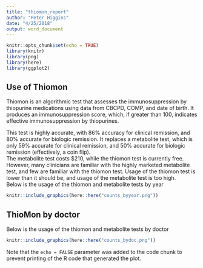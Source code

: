 ```yaml
---
title: "thiomon_report"
author: "Peter Higgins"
date: "4/25/2018"
output: word_document
---
```




```r
knitr::opts_chunk$set(echo = TRUE)
library(knitr)
library(png)
library(here)
library(ggplot2)
```

## Use of Thiomon

Thiomon is an algorithmic test that assesses the immunosuppression by thiopurine medications using data from CBCPD, COMP, and date of birth. It produces an immunosuppression score, which, if greater than 100, indicates effective immunosuppression by thiopurines.
<br>

This test is highly accurate, with 86% accuracy for clinical remission, and 80% accurate for biologic remission.
It replaces a metabolite test, which is only 59% accurate for clinical remission, and 50% accurate for biologic remission (effectively, a coin flip).
<br>
The metabolite test costs $210, while the thiomon test is currently free.
<br>
However, many clinicians are familiar with the highly marketed metabolite test, and few are familiar with the thiomon test.
Usage of the thiomon test is lower than it should be, and usage of the metabolite test is too high.
<br>
Below is the usage of the thiomon and metabolite tests by year

```r
knitr::include_graphics(here::here("counts_byyear.png"))
```

## ThioMon by doctor

Below is the usage of the thiomon and metabolite tests by doctor

```r
knitr::include_graphics(here::here("counts_bydoc.png"))
```

Note that the `echo = FALSE` parameter was added to the code chunk to prevent printing of the R code that generated the plot.
